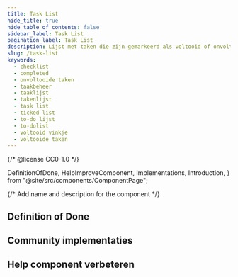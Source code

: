 ```yaml
---
title: Task List
hide_title: true
hide_table_of_contents: false
sidebar_label: Task List
pagination_label: Task List
description: Lijst met taken die zijn gemarkeerd als voltooid of onvoltooid.
slug: /task-list
keywords:
  - checklist
  - completed
  - onvoltooide taken
  - taakbeheer
  - taaklijst
  - takenlijst
  - task list
  - ticked list
  - to-do lijst
  - to-dolist
  - voltooid vinkje
  - voltooide taken
---
```


{/* @license CC0-1.0 */}

  DefinitionOfDone,
  HelpImproveComponent,
  Implementations,
  Introduction,
} from "@site/src/components/ComponentPage";

{/* Add name and description for the component */}


<Introduction component={component} headingLevel={1} description={description} />

## Definition of Done

<DefinitionOfDone component={component} headingLevel={3} />

## Community implementaties

<Implementations component={component} headingLevel={3} />

## Help component verbeteren

<HelpImproveComponent component={component} headingLevel={3} />
